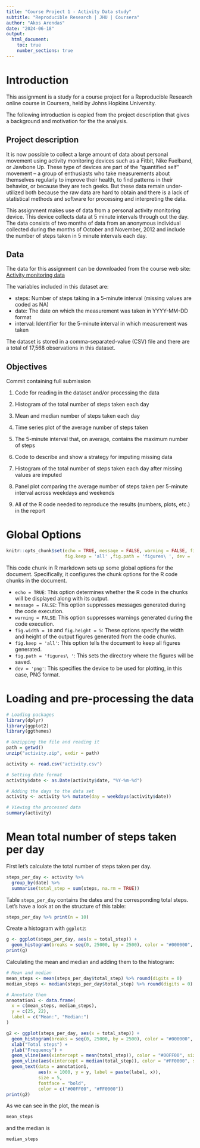 ```yaml
---
title: "Course Project 1 - Activity Data study"
subtitle: "Reproducible Research | JHU | Coursera"
author: "Akos Arendas"
date: "2024-06-18"
output: 
  html_document:
    toc: true
    number_sections: true
---
```


# Introduction
This assignment is a study for a course project for a Reproducible Research online course in Coursera, held by Johns Hopkins University.

The following introduction is copied from the project description that gives a background and motivation for the the analysis.

## Project description
It is now possible to collect a large amount of data about personal movement using activity monitoring devices such as a Fitbit, Nike Fuelband, or Jawbone Up. These type of devices are part of the “quantified self” movement – a group of enthusiasts who take measurements about themselves regularly to improve their health, to find patterns in their behavior, or because they are tech geeks. But these data remain under-utilized both because the raw data are hard to obtain and there is a lack of statistical methods and software for processing and interpreting the data.

This assignment makes use of data from a personal activity monitoring device. This device collects data at 5 minute intervals through out the day. The data consists of two months of data from an anonymous individual collected during the months of October and November, 2012 and include the number of steps taken in 5 minute intervals each day.

## Data
The data for this assignment can be downloaded from the course web site: [Activity monitoring data](https://d396qusza40orc.cloudfront.net/repdata%2Fdata%2Factivity.zip)

The variables included in this dataset are:

* steps: Number of steps taking in a 5-minute interval (missing values are coded as NA)
* date: The date on which the measurement was taken in YYYY-MM-DD format
* interval: Identifier for the 5-minute interval in which measurement was taken

The dataset is stored in a comma-separated-value (CSV) file and there are a total of 17,568 observations in this dataset.

## Objectives
Commit containing full submission

1. Code for reading in the dataset and/or processing the data

2. Histogram of the total number of steps taken each day

1. Mean and median number of steps taken each day

1. Time series plot of the average number of steps taken

1. The 5-minute interval that, on average, contains the maximum number of steps

1. Code to describe and show a strategy for imputing missing data

1. Histogram of the total number of steps taken each day after missing values are imputed

1. Panel plot comparing the average number of steps taken per 5-minute interval across weekdays and weekends

1. All of the R code needed to reproduce the results (numbers, plots, etc.) in the report

# Global Options
```r
knitr::opts_chunk$set(echo = TRUE, message = FALSE, warning = FALSE, fig.width = 10, fig.height = 5,
                      fig.keep = 'all' ,fig.path = 'figures\ ', dev = 'png')
```

This code chunk in R markdown sets up some global options for the document. Specifically, it configures the chunk options for the R code chunks in the document. 

- `echo = TRUE`: This option determines whether the R code in the chunks will be displayed along with its output.
- `message = FALSE`: This option suppresses messages generated during the code execution.
- `warning = FALSE`: This option suppresses warnings generated during the code execution.
- `fig.width = 10` and `fig.height = 5`: These options specify the width and height of the output figures generated from the code chunks.
- `fig.keep = 'all'`: This option tells the document to keep all figures generated.
- `fig.path = 'figures\ '`: This sets the directory where the figures will be saved.
- `dev = 'png'`: This specifies the device to be used for plotting, in this case, PNG format.

# Loading and pre-processing the data

```r
# Loading packages
library(dplyr)
library(ggplot2)
library(ggthemes)

# Unzipping the file and reading it
path = getwd()
unzip("activity.zip", exdir = path)

activity <- read.csv("activity.csv")

# Setting date format
activity$date <- as.Date(activity$date, "%Y-%m-%d")

# Adding the days to the data set 
activity <- activity %>% mutate(day = weekdays(activity$date))

# Viewing the processed data
summary(activity)
```

# Mean total number of steps taken per day
First let's calculate the total number of steps taken per day. 
```r
steps_per_day <- activity %>% 
  group_by(date) %>% 
  summarise(total_step = sum(steps, na.rm = TRUE))
```
Table `steps_per_day` contains the dates and the corresponding total steps. Let's have a look at on the structure of this table:
```r
steps_per_day %>% print(n = 10)
```

Create a histogram with `ggplot2`:
```r
g <- ggplot(steps_per_day, aes(x = total_step)) + 
  geom_histogram(breaks = seq(0, 25000, by = 2500), color = "#000000", fill = "#0099F8")
print(g)
```

Calculating the mean and median and adding them to the histogram:
```r
# Mean and median
mean_steps <- mean(steps_per_day$total_step) %>% round(digits = 0)
median_steps <- median(steps_per_day$total_step) %>% round(digits = 0)

# Annotate them
annotation1 <- data.frame(
  x = c(mean_steps, median_steps),
  y = c(25, 22),
  label = c("Mean:", "Median:")
)

g2 <- ggplot(steps_per_day, aes(x = total_step)) + 
  geom_histogram(breaks = seq(0, 25000, by = 2500), color = "#000000", fill = "#0099F8") +
  xlab("Total steps") +
  ylab("Frequency") +
  geom_vline(aes(xintercept = mean(total_step)), color = "#00FF00", size = 1.25) +
  geom_vline(aes(xintercept = median(total_step)), color = "#FF0000", size = 1.25) +
  geom_text(data = annotation1, 
            aes(x = 1000, y = y, label = paste(label, x)), 
            size = 5, 
            fontface = "bold",
            color = c("#00FF00", "#FF0000"))
print(g2)
```

As we can see in the plot, the mean is 
```r
mean_steps
```
and the median is 
```r
median_steps
```